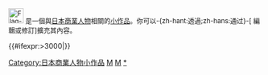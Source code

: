 <div class="notice metadata" id="stub" style="font-size: small;">[[File:Flag-jp.svg|30px]]&nbsp;'''{{PAGENAME}}'''是一個與[[日本]][[:Category:日本企業家|商業人物]]相關的[[Wikipedia:小作品|小作品]]。你可以-{zh-hant:透過;zh-hans:通过}-<span class="plainlinks">[{{fullurl:{{FULLPAGENAME}}|action=edit}} 編輯或修訂]</span>擴充其內容。</div><includeonly>[[Category:日本商業人物小作品]]{{#ifexpr:{{PAGESIZE:{{FULLPAGENAME}}|R}}>3000|[[Category:字数已超过3000字节的小作品|{{PAGENAME}}]]}}</includeonly><noinclude>[[Category:人物小作品模板|M]][[Category:日本人物小作品模板|M]][[Category:日本商業人物小作品|*]]</noinclude>